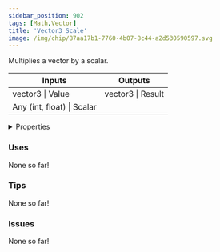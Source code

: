 ```yaml
---
sidebar_position: 902
tags: [Math,Vector]
title: 'Vector3 Scale'
image: /img/chip/87aa17b1-7760-4b07-8c44-a2d530590597.svg
---
```


Multiplies a vector by a scalar.



<IChip uuid="87aa17b1-7760-4b07-8c44-a2d530590597"/>

<table><thead><tr><th>Inputs</th><th>Outputs</th></tr></thead><tbody><tr><td>vector3 | Value</td><td>vector3 | Result</td></tr><tr><td>Any (int, float) | Scalar</td><td /></tr></tbody></table>

<details>
  <summary>Properties</summary>
  <div>
    <div>
    <table>
      <tbody>
        <tr>
          <td>Is beta required?</td>
          <td>No</td>
        </tr>
        <tr>
          <td>Is chip a trolling risk?</td>
          <td>No</td>
        </tr>
        <tr>
          <td>Is chip a role assignment risk?</td>
          <td>No</td>
        </tr>
        <tr>
          <td>Chip UUID</td>
          <td>87aa17b1-7760-4b07-8c44-a2d530590597</td>
        </tr>
        <tr>
          <td>Room availability</td>
          <td>Available everywhere</td>
        </tr>
      </tbody>
    </table>
    </div>
  </div>
</details>

### Uses

None so far!

### Tips

None so far!

### Issues

None so far!
